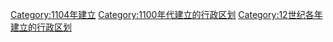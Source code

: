 {{Cat topic in year| topic=建立的行政区划|year=1104}}
[[Category:1104年建立|Category:1104年建立]]
[[Category:1100年代建立的行政区划|Category:1100年代建立的行政区划]]
[[Category:12世纪各年建立的行政区划|Category:12世纪各年建立的行政区划]]